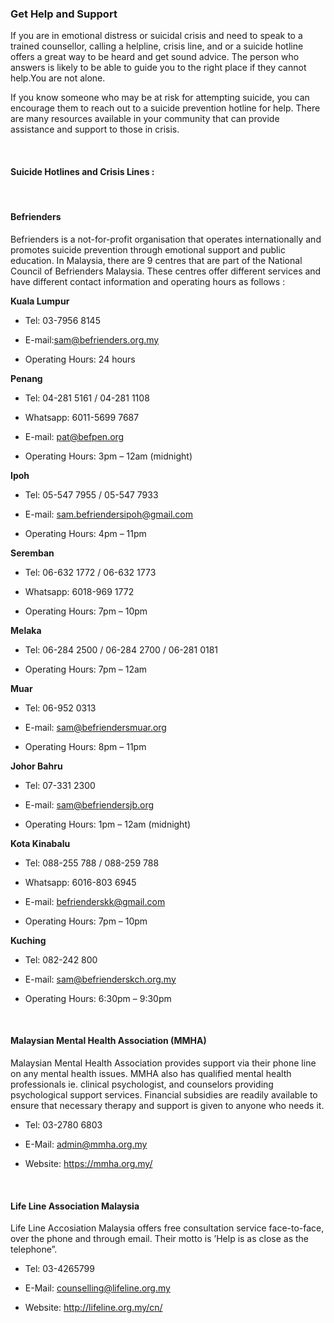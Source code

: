 ### Get Help and Support

If you are in emotional distress or suicidal crisis and need to speak to a trained counsellor, calling a helpline, crisis line, and or a suicide hotline offers a great way to be heard and get sound advice. The person who answers is likely to be able to guide you to the right place if they cannot help.You are not alone.

If you know someone who may be at risk for attempting suicide, you can encourage them to reach out to a suicide prevention hotline for help. There are many resources available in your community that can provide assistance and support to those in crisis.

 

#### Suicide Hotlines and Crisis Lines :

 

#### Befrienders

Befrienders is a not-for-profit organisation that operates internationally and promotes suicide prevention through emotional support and public education. In Malaysia, there are 9 centres that are part of the National Council of Befrienders Malaysia. These centres offer different services and have different contact information and operating hours as follows :

**Kuala Lumpur**

-   Tel: 03-7956 8145

-   E-mail:[sam\@befrienders.org.my](mailto:sam@befrienders.org.my)

-   Operating Hours: 24 hours

**Penang**

-   Tel: 04-281 5161 / 04-281 1108

-   Whatsapp: 6011-5699 7687

-   E-mail: [pat\@befpen.org](mailto:pat@befpen.org)

-   Operating Hours: 3pm -- 12am (midnight)

**Ipoh**

-   Tel: 05-547 7955 / 05-547 7933

-   E-mail: [sam.befriendersipoh\@gmail.com](mailto:sam.befriendersipoh@gmail.com)

-   Operating Hours: 4pm -- 11pm

**Seremban**

-   Tel: 06-632 1772 / 06-632 1773

-   Whatsapp: 6018-969 1772

-   Operating Hours: 7pm -- 10pm

**Melaka**

-   Tel: 06-284 2500 / 06-284 2700 / 06-281 0181

-   Operating Hours: 7pm -- 12am

**Muar**

-   Tel: 06-952 0313

-   E-mail: [sam\@befriendersmuar.org](mailto:sam@befriendersmuar.org)

-   Operating Hours: 8pm -- 11pm

**Johor Bahru**

-   Tel: 07-331 2300

-   E-mail: [sam\@befriendersjb.org](mailto:sam@befriendersjb.org)

-   Operating Hours: 1pm -- 12am (midnight)

**Kota Kinabalu**

-   Tel: 088-255 788 / 088-259 788

-   Whatsapp: 6016-803 6945

-   E-mail: [befrienderskk\@gmail.com](mailto:befrienderskk@gmail.com)

-   Operating Hours: 7pm -- 10pm

**Kuching**

-   Tel: 082-242 800

-   E-mail: [sam\@befrienderskch.org.my](mailto:sam@befrienderskch.org.my)

-   Operating Hours: 6:30pm -- 9:30pm

 

#### Malaysian Mental Health Association (MMHA)

Malaysian Mental Health Association provides support via their phone line on any mental health issues. MMHA also has qualified mental health professionals ie. clinical psychologist, and counselors providing psychological support services. Financial subsidies are readily available to ensure that necessary therapy and support is given to anyone who needs it.

-   Tel: 03-2780 6803

-   E-Mail: [admin\@mmha.org.my](mailto:admin@mmha.org.my)

-   Website: <https://mmha.org.my/>

     

#### Life Line Association Malaysia

Life Line Accosiation Malaysia offers free consultation service face-to-face, over the phone and through email. Their motto is 'Help is as close as the telephone".

-   Tel: 03-4265799

-   E-Mail: [counselling\@lifeline.org.my](mailto:counselling@lifeline.org.my)

-   Website: <http://lifeline.org.my/cn/>

